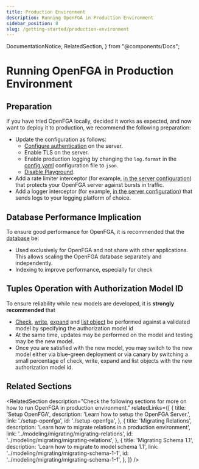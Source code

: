 ```yaml
---
title: Production Environment
description: Running OpenFGA in Production Environment
sidebar_position: 8
slug: /getting-started/production-environment
---
```


  DocumentationNotice,
  RelatedSection,
} from "@components/Docs";

# Running OpenFGA in Production Environment

<DocumentationNotice />

## Preparation

If you have tried OpenFGA locally, decided it works as expected, and now want to deploy it to production, we recommend the following preparation:

- Update the configuration as follows:
  - [Configure authentication](./setup-openfga.mdx#configuring-authentication) on the server.
  - Enable TLS on the server.
  - Enable production logging by changing the `log.format` in the [config.yaml](#configuring-the-server) configuration file to `json`.
  - [Disable Playground](./setup-openfga.mdx#playground).
- Add a rate limiter interceptor (for example, [in the server configuration](https://pkg.go.dev/github.com/openfga/openfga/server#Config)) that protects your OpenFGA server against bursts in traffic.
- Add a logger interceptor (for example, [in the server configuration](https://pkg.go.dev/github.com/openfga/openfga/server#Config)) that sends logs to your logging platform of choice.

## Database Performance Implication

To ensure good performance for OpenFGA, it is recommended that the [database](./setup-openfga.mdx#configuring-data-storage) be:
- Used exclusively for OpenFGA and not share with other applications. This allows scaling the OpenFGA database separately and independently.  
- Indexing to improve performance, especially for check

## Tuples Operation with Authorization Model ID

To ensure reliability while new models are developed, it is <strong>strongly recommended</strong> that 
- [Check](./perform-check.mdx), [write](./update-tuples.mdx), [expand](../interacting/relationship-queries.mdx#expand) and [list object](../interacting/relationship-queries.mdx#listobjects) be performed against a validated model by specifying the authorization model id 
- At the same time, updates may be performed on the model and testing may be the new model.
- Once you are satisfied with the new model, you may switch to the new model either via blue-green deployment or via canary by switching a small percentage of check, write, expand and list objects with the new authorization model id.  

## Related Sections

<RelatedSection
  description="Check the following sections for more on how to run OpenFGA in production environment."
  relatedLinks={[
    {
      title: 'Setup OpenFGA',
      description: 'Learn how to setup the OpenFGA Server.',
      link: './setup-openfga',
      id: './setup-openfga',
    },
    {
      title: 'Migrating Relations',
      description: 'Learn how to migrate relations in a production environment',
      link: '../modeling/migrating/migrating-relations',
      id: '../modeling/migrating/migrating-relations',
    },
    {
      title: 'Migrating Schema 1.1',
      description: 'Learn how to migrate to model schema 1.1',
      link: '../modeling/migrating/migrating-schema-1-1',
      id: '../modeling/migrating/migrating-schema-1-1',
    },
  ]}
/>
